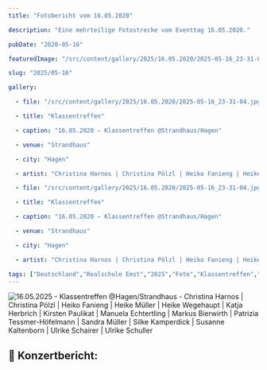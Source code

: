 ```yaml
---
title: "Fotobericht vom 16.05.2020"

description: "Eine mehrteilige Fotostrecke vom Eventtag 16.05.2020."

pubDate: "2020-05-16"

featuredImage: "/src/content/gallery/2025/16.05.2020/2025-05-16_23-31-04.jpg"

slug: "2025/05-16"

gallery:

  - file: "/src/content/gallery/2025/16.05.2020/2025-05-16_23-31-04.jpg"

  - title: "Klassentreffen"

  - caption: "16.05.2020 – Klassentreffen @Strandhaus/Hagen"

  - venue: "Strandhaus"

  - city: "Hagen"

  - artist: "Christina Harnos | Christina Pölzl | Heiko Fanieng | Heike Müller | Heike Wegehaupt | Katja Herbrich | Kirsten Paulikat | Manuela Echtertling | Markus Bierwirth | Patrizia Tessmer-Höfelmann | Sandra Müller | Silke Kamperdick | Susanne Kaltenborn | Ulrike Schairer | Ulrike Schuller"

  - file: "/src/content/gallery/2025/16.05.2020/2025-05-16_23-31-04.jpg"

  - title: "Klassentreffen"

  - caption: "16.05.2020 – Klassentreffen @Strandhaus/Hagen"

  - venue: "Strandhaus"

  - city: "Hagen"

  - artist: "Christina Harnos | Christina Pölzl | Heiko Fanieng | Heike Müller | Heike Wegehaupt | Katja Herbrich | Kirsten Paulikat | Manuela Echtertling | Markus Bierwirth | Patrizia Tessmer-Höfelmann | Sandra Müller | Silke Kamperdick | Susanne Kaltenborn | Ulrike Schairer | Ulrike Schuller"

tags: ["Deutschland","Realschule Emst","2025","Foto","Klassentreffen","Hagen","10d"]
---
```


![16.05.2025 - Klassentreffen @Hagen/Strandhaus - Christina Harnos | Christina Pölzl | Heiko Fanieng | Heike Müller | Heike Wegehaupt | Katja Herbrich | Kirsten Paulikat | Manuela Echtertling | Markus Bierwirth | Patrizia Tessmer-Höfelmann | Sandra Müller | Silke Kamperdick | Susanne Kaltenborn | Ulrike Schairer | Ulrike Schuller](../../../gallery/2025/05-16/2025-05-16_23-31-04.jpg)

## 🎤 Konzertbericht: